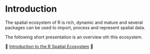 # Introduction


The spatial ecosystem of R is rich, dynamic and mature and several packages can be used to import, process and represent spatial data.

The following short presentation is an overview oth this ecosystem.   




&#128279; [Introduction to the R Spatial Ecosystem](https://rcarto.github.io/R_Spatial_Ecosystem) &#128279;